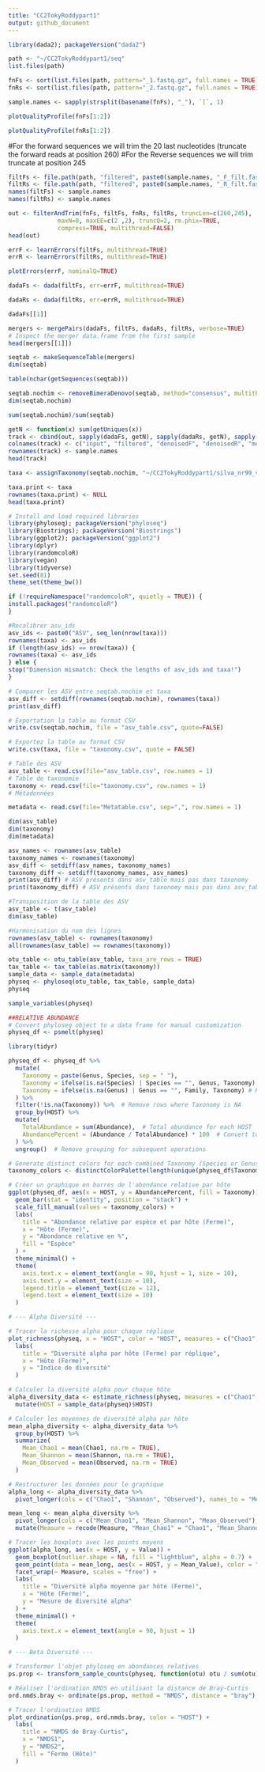 ```yaml
---
title: "CC2TokyRoddypart1"
output: github_document
---
```


```r
library(dada2); packageVersion("dada2")
```
```r
path <- "~/CC2TokyRoddypart1/seq"
list.files(path)
```
```r
fnFs <- sort(list.files(path, pattern="_1.fastq.gz", full.names = TRUE))
fnRs <- sort(list.files(path, pattern="_2.fastq.gz", full.names = TRUE))
```

```r
sample.names <- sapply(strsplit(basename(fnFs), "_"), `[`, 1)
```

```r
plotQualityProfile(fnFs[1:2])
```
```r
plotQualityProfile(fnRs[1:2])
```
#For the forward sequences we will trim the 20 last nucleotides (truncate the forward reads at position 260)
#For the Reverse sequences we will trim truncate at position 245

```r
filtFs <- file.path(path, "filtered", paste0(sample.names, "_F_filt.fastq.gz"))
filtRs <- file.path(path, "filtered", paste0(sample.names, "_R_filt.fastq.gz"))
names(filtFs) <- sample.names
names(filtRs) <- sample.names
```

```r
out <- filterAndTrim(fnFs, filtFs, fnRs, filtRs, truncLen=c(260,245),
              maxN=0, maxEE=c(2 ,2), truncQ=2, rm.phix=TRUE,
              compress=TRUE, multithread=FALSE)
head(out)
```
```r
errF <- learnErrors(filtFs, multithread=TRUE)
errR <- learnErrors(filtRs, multithread=TRUE)
```
```r
plotErrors(errF, nominalQ=TRUE)
```
```r
dadaFs <- dada(filtFs, err=errF, multithread=TRUE)
```
```r
dadaRs <- dada(filtRs, err=errR, multithread=TRUE)
```
```r
dadaFs[[1]]
```
```r
mergers <- mergePairs(dadaFs, filtFs, dadaRs, filtRs, verbose=TRUE)
# Inspect the merger data.frame from the first sample
head(mergers[[1]])
```
```r
seqtab <- makeSequenceTable(mergers)
dim(seqtab)
```
```r
table(nchar(getSequences(seqtab)))
```
```r
seqtab.nochim <- removeBimeraDenovo(seqtab, method="consensus", multithread=TRUE, verbose=TRUE)
dim(seqtab.nochim)
```
```r
sum(seqtab.nochim)/sum(seqtab)
```
```r
getN <- function(x) sum(getUniques(x))
track <- cbind(out, sapply(dadaFs, getN), sapply(dadaRs, getN), sapply(mergers, getN), rowSums(seqtab.nochim))
colnames(track) <- c("input", "filtered", "denoisedF", "denoisedR", "merged", "nonchim")
rownames(track) <- sample.names
head(track)
```
```r
taxa <- assignTaxonomy(seqtab.nochim, "~/CC2TokyRoddypart1/silva_nr99_v138.2_toSpecies_trainset.fa", multithread=TRUE)
```

```r
taxa.print <- taxa
rownames(taxa.print) <- NULL
head(taxa.print)
```
```r
# Install and load required libraries
library(phyloseq); packageVersion("phyloseq")
library(Biostrings); packageVersion("Biostrings")
library(ggplot2); packageVersion("ggplot2")
library(dplyr)
library(randomcoloR)
library(vegan)
library(tidyverse)
set.seed(81)
theme_set(theme_bw())
```
```r
if (!requireNamespace("randomcoloR", quietly = TRUE)) {
install.packages("randomcoloR")
}
```

```r
#Recalibrer asv_ids
asv_ids <- paste0("ASV", seq_len(nrow(taxa)))
rownames(taxa) <- asv_ids
if (length(asv_ids) == nrow(taxa)) {
rownames(taxa) <- asv_ids
} else {
stop("Dimension mismatch: Check the lengths of asv_ids and taxa!")
}
```

```r
# Comparer les ASV entre seqtab.nochim et taxa
asv_diff <- setdiff(rownames(seqtab.nochim), rownames(taxa))
print(asv_diff)
```
```r
# Exportation la table au format CSV
write.csv(seqtab.nochim, file = "asv_table.csv", quote=FALSE)
```

```r
# Exportez la table au format CSV
write.csv(taxa, file = "taxonomy.csv", quote = FALSE)
```

```r
# Table des ASV
asv_table <- read.csv(file="asv_table.csv", row.names = 1)
# Table de taxonomie
taxonomy <- read.csv(file="taxonomy.csv", row.names = 1)
# Métadonnées

metadata <- read.csv(file="Metatable.csv", sep=",", row.names = 1)
```

```r
dim(asv_table)
dim(taxonomy)
dim(metadata)
```
```r
asv_names <- rownames(asv_table)
taxonomy_names <- rownames(taxonomy)
asv_diff <- setdiff(asv_names, taxonomy_names)
taxonomy_diff <- setdiff(taxonomy_names, asv_names)
print(asv_diff) # ASV présents dans asv_table mais pas dans taxonomy
print(taxonomy_diff) # ASV présents dans taxonomy mais pas dans asv_table
```
```r
#Transposition de la table des ASV
asv_table <- t(asv_table)
dim(asv_table)
```

```r
#Harmonisation du nom des lignes
rownames(asv_table) <- rownames(taxonomy)
all(rownames(asv_table) == rownames(taxonomy))
```
```r
otu_table <- otu_table(asv_table, taxa_are_rows = TRUE)
tax_table <- tax_table(as.matrix(taxonomy))
sample_data <- sample_data(metadata)
physeq <- phyloseq(otu_table, tax_table, sample_data)
physeq
```
```r
sample_variables(physeq)
```
```r
##RELATIVE ABUNDANCE
# Convert phyloseq object to a data frame for manual customization
physeq_df <- psmelt(physeq)
```

```r
library(tidyr)

physeq_df <- physeq_df %>%
  mutate(
    Taxonomy = paste(Genus, Species, sep = " "),
    Taxonomy = ifelse(is.na(Species) | Species == "", Genus, Taxonomy),
    Taxonomy = ifelse(is.na(Genus) | Genus == "", Family, Taxonomy) # Handle missing genus
  ) %>%
  filter(!is.na(Taxonomy)) %>%  # Remove rows where Taxonomy is NA
  group_by(HOST) %>%
  mutate(
    TotalAbundance = sum(Abundance),  # Total abundance for each HOST
    AbundancePercent = (Abundance / TotalAbundance) * 100  # Convert to percentage
  ) %>%
  ungroup()  # Remove grouping for subsequent operations

```

```r
# Generate distinct colors for each combined Taxonomy (Species or Genus)
taxonomy_colors <- distinctColorPalette(length(unique(physeq_df$Taxonomy)))
```

```r
# Créer un graphique en barres de l'abondance relative par hôte
ggplot(physeq_df, aes(x = HOST, y = AbundancePercent, fill = Taxonomy)) +
  geom_bar(stat = "identity", position = "stack") +
  scale_fill_manual(values = taxonomy_colors) +
  labs(
    title = "Abondance relative par espèce et par hôte (Ferme)",
    x = "Hôte (Ferme)",
    y = "Abondance relative en %",
    fill = "Espèce"
  ) +
  theme_minimal() +
  theme(
    axis.text.x = element_text(angle = 90, hjust = 1, size = 10),
    axis.text.y = element_text(size = 10),
    legend.title = element_text(size = 12),
    legend.text = element_text(size = 10)
  )

```
```r
# --- Alpha Diversité ---

# Tracer la richesse alpha pour chaque réplique
plot_richness(physeq, x = "HOST", color = "HOST", measures = c("Chao1", "Shannon", "Observed")) +
  labs(
    title = "Diversité alpha par hôte (Ferme) par réplique",
    x = "Hôte (Ferme)",
    y = "Indice de diversité"
  )
```
```r
# Calculer la diversité alpha pour chaque hôte
alpha_diversity_data <- estimate_richness(physeq, measures = c("Chao1", "Shannon", "Observed")) %>%
  mutate(HOST = sample_data(physeq)$HOST)

# Calculer les moyennes de diversité alpha par hôte
mean_alpha_diversity <- alpha_diversity_data %>%
  group_by(HOST) %>%
  summarize(
    Mean_Chao1 = mean(Chao1, na.rm = TRUE),
    Mean_Shannon = mean(Shannon, na.rm = TRUE),
    Mean_Observed = mean(Observed, na.rm = TRUE)
  )
```

```r
# Restructurer les données pour le graphique
alpha_long <- alpha_diversity_data %>%
  pivot_longer(cols = c("Chao1", "Shannon", "Observed"), names_to = "Measure", values_to = "Value")

mean_long <- mean_alpha_diversity %>%
  pivot_longer(cols = c("Mean_Chao1", "Mean_Shannon", "Mean_Observed"), names_to = "Measure", values_to = "Mean_Value") %>%
  mutate(Measure = recode(Measure, "Mean_Chao1" = "Chao1", "Mean_Shannon" = "Shannon", "Mean_Observed" = "Observed"))
```

```r
# Tracer les boxplots avec les points moyens
ggplot(alpha_long, aes(x = HOST, y = Value)) +
  geom_boxplot(outlier.shape = NA, fill = "lightblue", alpha = 0.7) +
  geom_point(data = mean_long, aes(x = HOST, y = Mean_Value), color = "red", size = 2) +
  facet_wrap(~ Measure, scales = "free") +
  labs(
    title = "Diversité alpha moyenne par hôte (Ferme)",
    x = "Hôte (Ferme)",
    y = "Mesure de diversité alpha"
  ) +
  theme_minimal() +
  theme(
    axis.text.x = element_text(angle = 90, hjust = 1)
  )
```
```r
# --- Beta Diversité ---

# Transformer l'objet phyloseq en abondances relatives
ps.prop <- transform_sample_counts(physeq, function(otu) otu / sum(otu))

# Réaliser l'ordination NMDS en utilisant la distance de Bray-Curtis
ord.nmds.bray <- ordinate(ps.prop, method = "NMDS", distance = "bray")

# Tracer l'ordination NMDS
plot_ordination(ps.prop, ord.nmds.bray, color = "HOST") +
  labs(
    title = "NMDS de Bray-Curtis",
    x = "NMDS1",
    y = "NMDS2",
    fill = "Ferme (Hôte)"
  )
```











